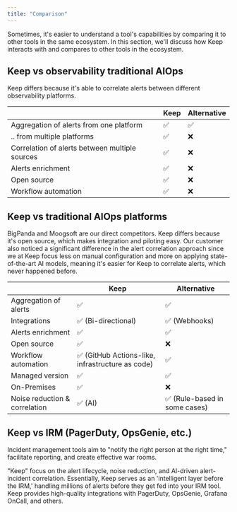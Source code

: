 ```yaml
---
title: "Comparison"
---
```


Sometimes, it's easier to understand a tool's capabilities by comparing it to other tools in the same ecosystem. In this section, we'll discuss how Keep interacts with and compares to other tools in the ecosystem.

## Keep vs observability traditional AIOps

Keep differs because it's able to correlate alerts between different observability platforms.

|                                       | Keep                                                           | Alternative                  |
| ------------------------------------- | -------------------------------------------------------------- | ---------------------------- |
| Aggregation of alerts from one platform | ✅                                                           | ✅                            |
| .. from multiple platforms            | ✅                                                             | ❌                            |
| Correlation of alerts between multiple sources | ✅                                                    | ❌                            |
| Alerts enrichment                     | ✅                                                             | ❌                            |
| Open source                           | ✅                                                             | ❌                            |
| Workflow automation                   | ✅                                                             | ❌                            |

## Keep vs traditional AIOps platforms

BigPanda and Moogsoft are our direct competitors. Keep differs because it's open source, which makes integration and piloting easy. Our customer also noticed a significant difference in the alert correlation approach since we at Keep focus less on manual configuration and more on applying state-of-the-art AI models, meaning it's easier for Keep to correlate alerts, which never happened before.

|                                       | Keep                                                           | Alternative                  |
| ------------------------------------- | -------------------------------------------------------------- | ---------------------------- |
| Aggregation of alerts                 | ✅                                                             | ✅                            |
| Integrations                          | ✅ (Bi-directional)                                            | ✅ (Webhooks)                 |
| Alerts enrichment                     | ✅                                                             | ✅                            |
| Open source                           | ✅                                                             | ❌                            |
| Workflow automation                   | ✅ (GitHub Actions-like, infrastructure as code)               | ✅                            |
| Managed version                       | ✅                                                             | ✅                             |
| On-Premises                           | ✅                                                             | ❌                             |
| Noise reduction & correlation         | ✅ (AI)                                                        | ✅ (Rule-based in some cases) |

## Keep vs IRM (PagerDuty, OpsGenie, etc.)

Incident management tools aim to "notify the right person at the right time," facilitate reporting, and create effective war rooms. 

"Keep" focus on the alert lifecycle, noise reduction, and AI-driven alert-incident correlation. Essentially, Keep serves as an 'intelligent layer before the IRM,' handling millions of alerts before they get fed into your IRM tool. Keep provides high-quality integrations with PagerDuty, OpsGenie, Grafana OnCall, and others.